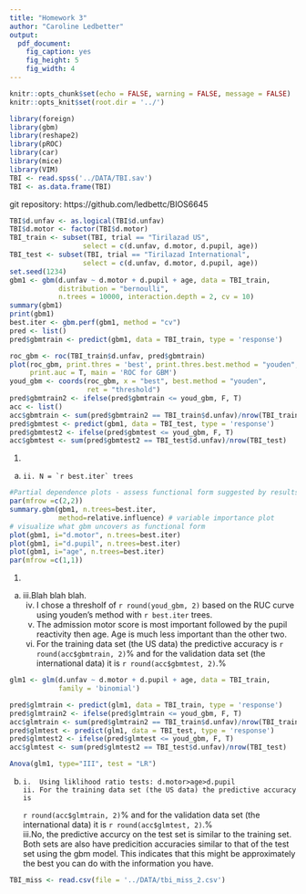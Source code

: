 ```yaml
---
title: "Homework 3"
author: "Caroline Ledbetter"
output:
  pdf_document:
    fig_caption: yes
    fig_height: 5
    fig_width: 4
---
```

```r
knitr::opts_chunk$set(echo = FALSE, warning = FALSE, message = FALSE)
knitr::opts_knit$set(root.dir = '../')
```


```r
library(foreign)
library(gbm)
library(reshape2)
library(pROC)
library(car)
library(mice)
library(VIM)
TBI <- read.spss('../DATA/TBI.sav')
TBI <- as.data.frame(TBI)
```
git repository: https://github.com/ledbettc/BIOS6645

```r
TBI$d.unfav <- as.logical(TBI$d.unfav)
TBI$d.motor <- factor(TBI$d.motor)
TBI_train <- subset(TBI, trial == "Tirilazad US", 
                  select = c(d.unfav, d.motor, d.pupil, age))
TBI_test <- subset(TBI, trial == "Tirilazad International", 
                  select = c(d.unfav, d.motor, d.pupil, age))
set.seed(1234) 
gbm1 <- gbm(d.unfav ~ d.motor + d.pupil + age, data = TBI_train,  
            distribution = "bernoulli",
            n.trees = 10000, interaction.depth = 2, cv = 10)
summary(gbm1)
print(gbm1)
best.iter <- gbm.perf(gbm1, method = "cv")
pred <- list()
pred$gbmtrain <- predict(gbm1, data = TBI_train, type = 'response')

roc_gbm <- roc(TBI_train$d.unfav, pred$gbmtrain)
plot(roc_gbm, print.thres = 'best', print.thres.best.method = "youden", 
     print.auc = T, main = 'ROC for GBM')
youd_gbm <- coords(roc_gbm, x = "best", best.method = "youden", 
                   ret = "threshold")
pred$gbmtrain2 <- ifelse(pred$gbmtrain <= youd_gbm, F, T)
acc <- list()
acc$gbmtrain <- sum(pred$gbmtrain2 == TBI_train$d.unfav)/nrow(TBI_train)
pred$gbmtest <- predict(gbm1, data = TBI_test, type = 'response')
pred$gbmtest2 <- ifelse(pred$gbmtest <= youd_gbm, F, T)
acc$gbmtest <- sum(pred$gbmtest2 == TBI_test$d.unfav)/nrow(TBI_test)
```

1.  
  a.   
    ii. N = `r best.iter` trees  


```r
#Partial dependence plots - assess functional form suggested by results of gbm
par(mfrow =c(2,2))
summary.gbm(gbm1, n.trees=best.iter, 
            method=relative.influence) # variable importance plot
# visualize what gbm uncovers as functional form
plot(gbm1, i="d.motor", n.trees=best.iter) 
plot(gbm1, i="d.pupil", n.trees=best.iter)
plot(gbm1, i="age", n.trees=best.iter)
par(mfrow =c(1,1))
```

1.   
  a.
    iii.Blah blah blah.
    iv. I chose a thresholf of `r round(youd_gbm, 2)` based on the RUC curve 
        using youden's method with `r best.iter` trees.   
    v.  The admission motor score is most important followed by the pupil 
        reactivity then age. Age is much less important than the other two.
    vi. For the training data set (the US data) the predictive accuracy is 
        `r round(acc$gbmtrain, 2)`% and for the validation data set 
        (the international data)
        it is `r round(acc$gbmtest, 2)`.%   
      
```r
glm1 <- glm(d.unfav ~ d.motor + d.pupil + age, data = TBI_train, 
            family = 'binomial')

pred$glmtrain <- predict(glm1, data = TBI_train, type = 'response')
pred$glmtrain2 <- ifelse(pred$glmtrain <= youd_gbm, F, T)
acc$glmtrain <- sum(pred$glmtrain2 == TBI_train$d.unfav)/nrow(TBI_train)
pred$glmtest <- predict(glm1, data = TBI_test, type = 'response')
pred$glmtest2 <- ifelse(pred$glmtest <= youd_gbm, F, T)
acc$glmtest <- sum(pred$glmtest2 == TBI_test$d.unfav)/nrow(TBI_test)

Anova(glm1, type="III", test = "LR")
```
  
  b.  
    i.  Using liklihood ratio tests: d.motor>age>d.pupil  
    ii. For the training data set (the US data) the predictive accuracy is 
        `r round(acc$glmtrain, 2)`% and for the validation data set 
        (the international data)
        it is `r round(acc$glmtest, 2)`.%  
    iii.No, the predictive accurcy on the test set is similar to the training 
        set. Both sets are also have predicition accuracies similar to that of 
        the test set using the gbm model. This indicates that this might be 
        approximately the best you can do with the information you have.  
        
```r
TBI_miss <- read.csv(file = '../DATA/tbi_miss_2.csv')


```


```r

```